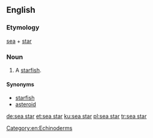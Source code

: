 {{also|seastar|sea-star}}
==English==

===Etymology===
[[sea]] + [[star]]

===Noun===
{{en-noun}}

# A [[starfish]].

====Synonyms====
*[[starfish]]
*[[asteroid]]
[[Category:en:Echinoderms]]

[[de:sea star]]
[[et:sea star]]
[[ku:sea star]]
[[pl:sea star]]
[[tr:sea star]]